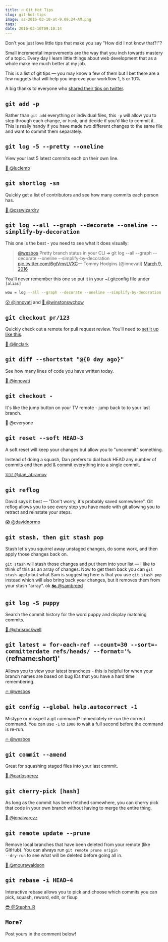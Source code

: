 ```yaml
---
title: 🔥 Git Hot Tips
slug: git-hot-tips
image: ss-2016-03-10-at-9.09.24-AM.png
tags: 
date: 2016-03-10T09:10:14
---
```


Don't you just love little tips that make you say "How did I not know that?!"?

Small incremental improvements are the way that you inch towards mastery of a topic. Every day I learn little things about web development that as a whole make me much better at my job.

This is a list of git tips — you may know a few of them but I bet there are a few nuggets that will help you improve your workflow 1, 5 or 10%.

A big thanks to everyone who <a href="https://twitter.com/wesbos/status/707384498372136960">shared their tips on twitter</a>.

<h2><code>git add -p</code></h2>

Rather than <code>git add</code> everything or individual files, this <code>-p</code> will allow you to step through each change, or <code>hunk</code>, and decide if you'd like to commit it. This is really handy if you have made two different changes to the same file and want to commit them separately.

<h2><code>git log -5 --pretty --oneline</code></h2>

View your last 5 latest commits each on their own line.

<a href="https://twitter.com/luclemo/status/707385039856791552">🍟 @luclemo</a>

<h2><code>git shortlog -sn</code></h2>

Quickly get a list of contributors and see how many commits each person has.

<a href="https://twitter.com/csswizardry/status/707573651449757696">👏 @csswizardry</a>

<h2><code>git log --all --graph --decorate --oneline --simplify-by-decoration</code></h2>

This one is the best - you need to see what it does visually:

<blockquote class="twitter-tweet" data-conversation="none" data-lang="en"><p lang="en" dir="ltr"><a href="https://twitter.com/wesbos">@wesbos</a> Pretty branch status in your CLI ➜ git log --all --graph --decorate --oneline --simplify-by-decoration <a href="https://t.co/6gtVmvLVXC">pic.twitter.com/6gtVmvLVXC</a>— Tommy Hodgins (@innovati) <a href="https://twitter.com/innovati/status/707385937219743744">March 9, 2016</a></blockquote>

<script async src="//platform.twitter.com/widgets.js" charset="utf-8"></script>

You'll never remember this one so put it in your ~/.gitconfig file under <code>[alias]</code>


```bash
wow = log --all --graph --decorate --oneline --simplify-by-decoration

```

<a href="https://twitter.com/innovati/status/707385937219743744">😮 @innovati</a> and <a href="https://twitter.com/winstonswchow/status/707385447383769090">🙌 @winstonswchow</a>

<h2><code>git checkout pr/123</code></h2>

Quickly check out a remote for pull request review. You'll need to <a href="https://gist.github.com/piscisaureus/3342247">set it up like this</a>.

<a href="https://twitter.com/linclark/status/707386094896087040">🤘 @linclark</a>

<h2><code>git diff --shortstat "@{0 day ago}"</code></h2>

See how many lines of code you have written today.

<a href="https://twitter.com/innovati/status/707386314530930689">💃 @innovati</a>

<h2><code>git checkout -</code></h2>

It's like the jump button on your TV remote - jump back to to your last branch.

💆 @everyone

<h2><code>git reset --soft HEAD~3</code></h2>

A soft reset will keep your changes but allow you to "uncommit" something.

Instead of doing a squash, Dan prefers to dial back HEAD any number of commits and then add & commit everything into a single commit.

<a href="https://twitter.com/dan_abramov/status/707532388809756672">🇷🇺 @dan_abramov</a>

<h2><code>git reflog</code></h2>

David says it best — "Don't worry, it's probably saved somewhere". Git reflog allows you to see every step you have made with git allowing you to retract and reinstate your steps.

<a href="https://twitter.com/davidnormo/status/707538222813941760">😱 @davidnormo</a>

<h2><code>git stash, then git stash pop</code></h2>

Stash let's you squirrel away unstaged changes, do some work, and then apply those changes back on.

<code>git stash</code> will stash those changes and put them into your list — I like to think of this as an array of changes. Now to get them back you can <code>git stash apply</code> but what Sam is suggesting here is that you use <code>git stash pop</code> instead which will also bring back your changes, but it removes them from your stash "array". 
ok
<a href="https://twitter.com/sambreed/status/707406334774222848">🏍 @sambreed</a>

<h2><code>git log -S puppy</code></h2>

Search the commit history for the word puppy and display matching commits.

<a href="https://twitter.com/chrisrockwell/status/707427601153966080">🚀 @chrisrockwell</a>

<h2><code>git latest = for-each-ref --count=30 --sort=-committerdate refs/heads/ --format='%(</code>refname:short)'</h2>

Allows you to view your latest branchces - this is helpful for when your branch names are based on bug IDs that you have a hard time remembering.

<a href="https://twitter.com/wesbos/status/692012780598112256">🔥 @wesbos</a>

<h2><code>git config --global help.autocorrect -1</code></h2>

Mistype or misspell a git command? Immediately re-run the correct command. You can use <code>-1</code> to <code>1000</code> to wait a full second before the command is re-run.

<a href="https://twitter.com/wesbos/status/701864888818208768">🔥 @wesbos</a>

<h2><code>git commit --amend</code></h2>

Great for squashing staged files into your last commit.

<a href="https://twitter.com/carlosperez/status/707566143305752576">🐙 @carlosperez</a>

<h2><code>git cherry-pick [hash]</code></h2>

As long as the commit has been fetched somewhere, you can cherry pick that code in your own branch without having to merge the entire thing.

<a href="https://twitter.com/jonalvarezz/status/707398488825466881">🐳 @jonalvarezz</a>

<h2><code>git remote update --prune</code></h2>

Remove local branches that have been deleted from your remote (like GitHub). You can always run <code>git remote prune origin --dry-run</code> to see what will be deleted before going all in.

<a href="https://twitter.com/mourawaldson/status/707795546317197312">🍉 @mourawaldson</a>

<h2><code>git rebase -i HEAD~4</code></h2>

Interactive rebase allows you to pick and choose which commits you can pick, squash, reword, edit, or fixup

<a href="https://twitter.com/Stephn_R/status/707387775100784641">😎 @Stephn_R</a>

<h2><code>More?</code></h2>

Post yours in the comment below!